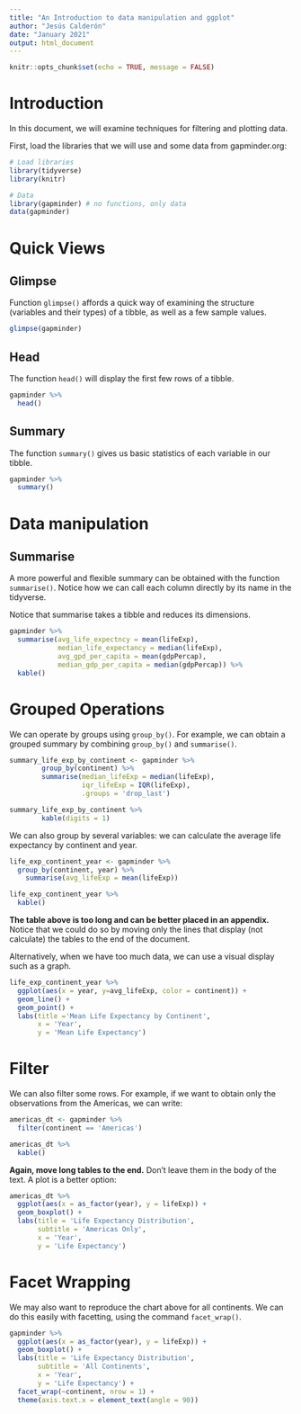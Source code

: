 ```yaml
---
title: "An Introduction to data manipulation and ggplot"
author: "Jesús Calderón"
date: "January 2021"
output: html_document
---
```


```r
knitr::opts_chunk$set(echo = TRUE, message = FALSE)
```

# Introduction

In this document, we will examine techniques for filtering and plotting data.

First, load the libraries that we will use and some data from gapminder.org:

```r
# Load libraries
library(tidyverse)
library(knitr)

# Data
library(gapminder) # no functions, only data
data(gapminder)
```

# Quick Views

## Glimpse

Function `glimpse()` affords a quick way of examining the structure (variables and their types) of a tibble, as well as a few sample values.

```r
glimpse(gapminder)
```


## Head

The function `head()` will display the first few rows of a tibble. 

```r
gapminder %>% 
  head()
```

## Summary

The function `summary()` gives us basic statistics of each variable in our tibble.

```r
gapminder %>%
  summary()
```


# Data manipulation

## Summarise

A more powerful and flexible summary can be obtained with the function `summarise()`. Notice how we can call each column directly by its name in the tidyverse. 

Notice that summarise takes a tibble and reduces its dimensions.

```r
gapminder %>%
  summarise(avg_life_expectncy = mean(lifeExp),
            median_life_expectancy = median(lifeExp),
            avg_gpd_per_capita = mean(gdpPercap),
            median_gdp_per_capita = median(gdpPercap)) %>%
  kable()
```

# Grouped Operations

We can operate by groups using `group_by()`. For example, we can obtain a grouped summary by combining `group_by()` and `summarise()`.


```r
summary_life_exp_by_continent <- gapminder %>%
        group_by(continent) %>%
        summarise(median_lifeExp = median(lifeExp),
                  iqr_lifeExp = IQR(lifeExp),
                  .groups = 'drop_last')

summary_life_exp_by_continent %>%
        kable(digits = 1)
```

We can also group by several variables: we can calculate the average life expectancy by continent and year.

```r
life_exp_continent_year <- gapminder %>%
  group_by(continent, year) %>%
    summarise(avg_lifeExp = mean(lifeExp)) 

life_exp_continent_year %>%
  kable()
```


**The table above is too long and can be better placed in an appendix.** Notice that we could do so by moving only the lines that display (not calculate) the tables to the end of the document.

Alternatively, when we have too much data, we can use a visual display such as a graph.

```r

life_exp_continent_year %>%
  ggplot(aes(x = year, y=avg_lifeExp, color = continent)) + 
  geom_line() + 
  geom_point() +
  labs(title ='Mean Life Expectancy by Continent',
       x = 'Year', 
       y = 'Mean Life Expectancy')
```

# Filter

We can also filter some rows. For example, if we want to obtain only the observations from the Americas, we can write:

```r

americas_dt <- gapminder %>%
  filter(continent == 'Americas') 

americas_dt %>%
  kable()
```


**Again, move long tables to the end.** Don't leave them in the body of the text. A plot is a better option:

```r

americas_dt %>%
  ggplot(aes(x = as_factor(year), y = lifeExp)) + 
  geom_boxplot() + 
  labs(title = 'Life Expectancy Distribution', 
       subtitle = 'Americas Only', 
       x = 'Year', 
       y = 'Life Expectancy')

```

# Facet Wrapping

We may also want to reproduce the chart above for all continents. We can do this easily with facetting, using the command `facet_wrap()`.

```r
gapminder %>%
  ggplot(aes(x = as_factor(year), y = lifeExp)) + 
  geom_boxplot() + 
  labs(title = 'Life Expectancy Distribution', 
       subtitle = 'All Continents', 
       x = 'Year', 
       y = 'Life Expectancy') +
  facet_wrap(~continent, nrow = 1) +
  theme(axis.text.x = element_text(angle = 90))
  
```
